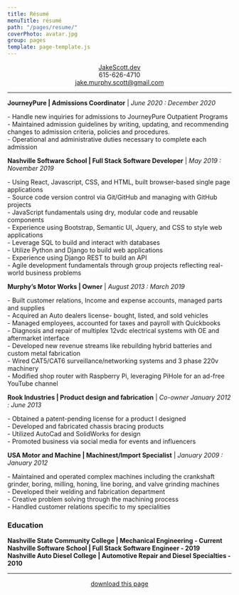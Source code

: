 ```yaml
---
title: Résumé
menuTitle: résumé
path: "/pages/resume/"
coverPhoto: avatar.jpg
group: pages
template: page-template.js
---
```


<center>
<a target="_blank" rel="noopener noreferrer" href="https://jakescott.dev">JakeScott.dev</a> <br />
615-626-4710 <br />
<a href="mailto:jake.murphy.scott@gmail.com">jake.murphy.scott@gmail.com</a> <br />
</center>

---

**JourneyPure | Admissions Coordinator** | *June 2020 : December 2020*
<p>
- Handle new inquiries for admissions to JourneyPure Outpatient
Programs
<br />- Maintained admission guidelines by writing, updating, and recommending changes to admission criteria, policies and procedures.
<br />
- Operational and administrative duties necessary to complete each
admission
</p>

**Nashville Software School | Full Stack Software Developer** | *May 2019 : November 2019*
<p>
- Using React, Javascript, CSS, and HTML, built browser-based single
page applications
<br />
- Source code version control via Git/GitHub and managing with GitHub
projects
<br />
- JavaScript fundamentals using dry, modular code and reusable
components
<br />
- Experience using Bootstrap, Semantic UI, Jquery, and CSS to style web
applications
<br />
- Leverage SQL to build and interact with databases
<br />
- Utilize Python and Django to build web applications
<br />
- Experience using Django REST to build an API
<br />
- Agile development fundamentals through group projects reflecting real-world business
problems
<br />
</p>

**Murphy’s Motor Works | Owner** | *August 2013 : March 2019*

<p>
- Built customer relations, Income and expense accounts, managed parts
and supplies <br />
- Acquired an Auto dealers license- bought, listed,
and sold vehicles <br />
- Managed employees, accounted for taxes and
payroll with Quickbooks <br />
- Diagnosis and repair of multiplex 12vdc
electrical systems with OE and aftermarket interface <br />
- Developed new revenue streams like rebuilding hybrid batteries and custom metal
fabrication <br />
- Wired CAT5/CAT6 surveillance/networking systems and 3 phase 220v
machinery <br />
- Modified shop router with Raspberry Pi, leveraging PiHole for an ad-free YouTube channel
</p>

**Rook Industries | Product design and fabrication** | *Co-owner January 2012 : June 2013*
<p>
- Obtained a patent-pending license for a product I designed <br />-
Developed and fabricated chassis bracing products <br /> - Utilized
AutoCad and SolidWorks for design <br /> - Promoted business via social
media for events and influencers
</p>

**USA Motor and Machine | Machinest/Import Specialist** | *January 2009 : January 2012*
<p>
- Maintained and operated complex machines including the crankshaft grinder, boring, milling, honing, line boring, and valve grinding machines <br />
- Developed their welding and fabrication department <br />
- Creative problem solving through the machining process <br />
- Handled customer relations specific to my specialities<br />
</p>

### Education

**Nashville State Community College | Mechanical Engineering - Current** <br />
**Nashville Software School | Full Stack Software Engineer - 2019** <br />
**Nashville Auto Diesel College | Automotive Repair and Diesel Specialties - 2010**

---

<center>
<a href="index.pdf" target="_blank">download this page</a>
</center>

